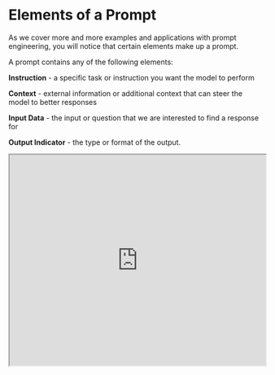 # Elements of a Prompt


As we cover more and more examples and applications with prompt engineering, you will notice that certain elements make up a prompt. 

A prompt contains any of the following elements:

**Instruction** - a specific task or instruction you want the model to perform

**Context** - external information or additional context that can steer the model to better responses

**Input Data** - the input or question that we are interested to find a response for

**Output Indicator** - the type or format of the output.

<iframe width="100%"
  height="415px"
  src="https://www.youtube.com/embed/kgBZhJnh-vk?si=-a-KvhmXFJMtAuCB" allow="accelerometer; autoplay; clipboard-write; encrypted-media; gyroscope; picture-in-picture"
  allowFullScreen
  />

To demonstrate the prompt elements better, here is a simple prompt that aims to perform a text classification task:

*Prompt*
```
Classify the text into neutral, negative, or positive

Text: I think the food was okay.

Sentiment:
```

In the prompt example above, the instruction correspond to the classification task, "Classify the text into neutral, negative, or positive". The input data corresponds to the "I think the food was okay.' part, and the output indicator used is "Sentiment:". Note that this basic example doesn't use context but this can also be provided as part of the prompt. For instance, the context for this text classification prompt can be additional examples provided as part of the prompt to help the model better understand the task and steer the type of outputs that you expect.


You do not need all the four elements for a prompt and the format depends on the task at hand. We will touch on more concrete examples in upcoming guides.

<Callout type= "info" emoji="🎓">
Learn more about advanced prompting methods in our new AI courses. [Join now!](https://dair-ai.thinkific.com/)
</Callout>

